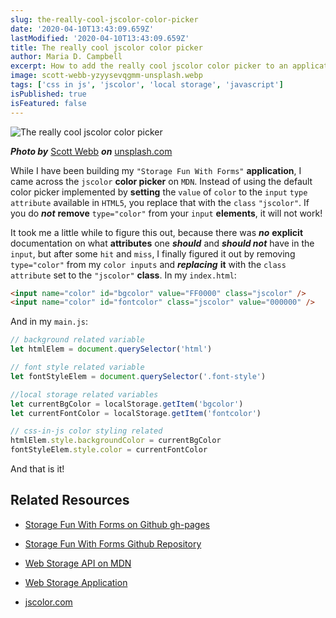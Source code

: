 ```yaml
---
slug: the-really-cool-jscolor-color-picker
date: '2020-04-10T13:43:09.659Z'
lastModified: '2020-04-10T13:43:09.659Z'
title: The really cool jscolor color picker
author: Maria D. Campbell
excerpt: How to add the really cool jscolor color picker to an application!
image: scott-webb-yzyysevqgmm-unsplash.webp
tags: ['css in js', 'jscolor', 'local storage', 'javascript']
isPublished: true
isFeatured: false
---
```


![The really cool jscolor color picker](scott-webb-yzyysevqgmm-unsplash.webp)

***Photo by*** [Scott Webb](https://unsplash.com/@scottwebb) ***on*** [unsplash.com](https://unsplash.com/photos/YZyYSeVQGmM)

While I have been building my `"Storage Fun With Forms"` **application**, I came across the `jscolor` **color picker** on `MDN`. Instead of using the default color picker implemented by **setting** the `value` of `color` to the `input` `type attribute` available in `HTML5`, you replace that with the `class` `"jscolor"`. If you do **_not_** **remove** `type="color"` from your `input` **elements**, it will not work!

It took me a little while to figure this out, because there was **_no_**
**explicit** documentation on what **attributes** one **_should_** and **_should not_** have in the `input`, but after some `hit` and `miss`, I finally figured it out by removing `type="color"` from my `color inputs` and **_replacing_** **it** with the `class attribute` set to the `"jscolor"` **class**. In my `index.html`:

```html
<input name="color" id="bgcolor" value="FF0000" class="jscolor" />
<input name="color" id="fontcolor" class="jscolor" value="000000" />
```

And in my `main.js`:

```js
// background related variable
let htmlElem = document.querySelector('html')

// font style related variable
let fontStyleElem = document.querySelector('.font-style')

//local storage related variables
let currentBgColor = localStorage.getItem('bgcolor')
let currentFontColor = localStorage.getItem('fontcolor')

// css-in-js color styling related
htmlElem.style.backgroundColor = currentBgColor
fontStyleElem.style.color = currentFontColor
```

And that is it!

## Related Resources

-   [Storage Fun With Forms on Github gh-pages](https://interglobalmedia.github.io/local-storage-session-storage-fun-form/)

-   [Storage Fun With Forms Github Repository](https://github.com/interglobalmedia/local-storage-session-storage-fun-form)

-   [Web Storage API on MDN](https://developer.mozilla.org/en-US/docs/Web/API/Web_Storage_API)

-   [Web Storage Application](https://mdn.github.io/dom-examples/web-storage/)

-   [jscolor.com](http://jscolor.com/)

